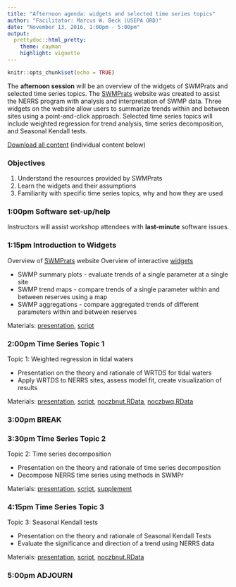 ```yaml
---
title: "Afternoon agenda: widgets and selected time series topics"
author: "Facilitator: Marcus W. Beck (USEPA ORD)"
date: "November 13, 2016, 1:00pm - 5:00pm"
output: 
  prettydoc::html_pretty:
    theme: cayman
    highlight: vignette
---
```


```r
knitr::opts_chunk$set(echo = TRUE)
```

The **afternoon session** will be an overview of the widgets of SWMPrats and selected time series topics.  The <a href="http://swmprats.net" target = "_parent">SWMPrats</a> website was created to assist the NERRS program with analysis and interpretation of SWMP data.  Three widgets on the website allow users to summarize trends within and between sites using a point-and-click approach.  Selected time series topics will include weighted regression for trend analysis, time series decomposition, and Seasonal Kendall tests.  

[Download all content](https://fawda123.github.io/swmp_workshop_2016/flashdrive/afternoon.zip) (individual content below)

### Objectives

1) Understand the resources provided by SWMPrats
2) Learn the widgets and their assumptions
3) Familiarity with specific time series topics, why and how they are used

### 1:00pm Software set-up/help

Instructors will assist workshop attendees with **last‐minute** software issues.

### 1:15pm Introduction to Widgets

Overview of <a href="http://swmprats.net" target = "_parent">SWMPrats</a> website
Overview of interactive <a href="http://swmprats.net/swmp-widgets" target = "_parent">widgets</a>

* SWMP summary plots - evaluate trends of a single parameter at a single site  
* SWMP trend maps - compare trends of a single parameter within and between reserves using a map
* SWMP aggregations - compare aggregated trends of different parameters within and between reserves

Materials: <a href="https://fawda123.github.io/swmp_workshop_2016/training_modules/module1_widgets/widgets.pdf" target = "_parent">presentation</a>, <a href="https://fawda123.github.io/swmp_workshop_2016/flashdrive/afternoon/widgets.R" target = "_parent">script</a>    

### 2:00pm Time Series Topic 1

Topic 1: Weighted regression in tidal waters

* Presentation on the theory and rationale of WRTDS for tidal waters
* Apply WRTDS to NERRS sites, assess model fit, create visualization of results
    
Materials: <a href="https://fawda123.github.io/swmp_workshop_2016/training_modules/module2_wrtds/wrtds.pdf" target = "_parent">presentation</a>, <a href="https://fawda123.github.io/swmp_workshop_2016/flashdrive/afternoon/widgets.R" target = "_parent">script</a>, <a href="https://fawda123.github.io/swmp_workshop_2016/flashdrive/afternoon/noczbnut.RData" target = "_parent">noczbnut.RData</a>, <a href="https://fawda123.github.io/swmp_workshop_2016/flashdrive/afternoon/noczbwq.RData" target = "_parent">noczbwq.RData</a>

### 3:00pm BREAK

### 3:30pm Time Series Topic 2

Topic 2: Time series decomposition

* Presentation on the theory and rationale of time series decomposition
* Decompose NERRS time series using methods in SWMPr
    
Materials: <a href="https://fawda123.github.io/swmp_workshop_2016/training_modules/module3_decomp/decomp.pdf" target = "_parent">presentation</a>, <a href="https://fawda123.github.io/swmp_workshop_2016/flashdrive/afternoon/decomp.R" target = "_parent">script</a>, <a href="https://fawda123.github.io/swmp_workshop_2016/training_modules/module3_decomp/decomp_supp.html" target = "_parent">supplement</a>

### 4:15pm Time Series Topic 3

Topic 3: Seasonal Kendall tests

* Presentation on the theory and rationale of Seasonal Kendall Tests
* Evaluate the significance and direction of a trend using NERRS data
    
Materials: <a href="https://fawda123.github.io/swmp_workshop_2016/training_modules/module4_kendall/kendall.pdf" target = "_parent">presentation</a>, <a href="https://fawda123.github.io/swmp_workshop_2016/flashdrive/afternoon/kendall.R" target = "_parent">script</a>, <a href="https://fawda123.github.io/swmp_workshop_2016/flashdrive/afternoon/noczbnut.RData" target = "_parent">noczbnut.RData</a>

### 5:00pm ADJOURN

